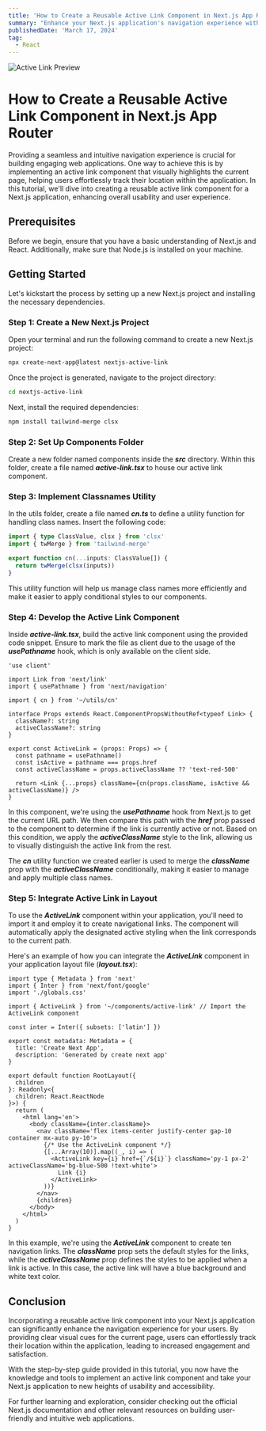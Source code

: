 ```yaml
---
title: 'How to Create a Reusable Active Link Component in Next.js App Router'
summary: "Enhance your Next.js application's navigation experience with a reusable active link component. This step-by-step guide will teach you how to implement an active link component that visually highlights the current page, improving user orientation and overall usability."
publishedDate: 'March 17, 2024'
tag:
  - React
---
```


![Active Link Preview](/articles/How-to-Create-a-Reusable-Active-Link-Component-in-NextJS-App-Router/preview.gif)

# How to Create a Reusable Active Link Component in Next.js App Router

Providing a seamless and intuitive navigation experience is crucial for building engaging web applications. One way to achieve this is by implementing an active link component that visually highlights the current page, helping users effortlessly track their location within the application. In this tutorial, we'll dive into creating a reusable active link component for a Next.js application, enhancing overall usability and user experience.

## Prerequisites

Before we begin, ensure that you have a basic understanding of Next.js and React. Additionally, make sure that Node.js is installed on your machine.

## Getting Started

Let's kickstart the process by setting up a new Next.js project and installing the necessary dependencies.

### Step 1: Create a New Next.js Project

Open your terminal and run the following command to create a new Next.js project:

```bash
npx create-next-app@latest nextjs-active-link
```

Once the project is generated, navigate to the project directory:

```bash
cd nextjs-active-link
```

Next, install the required dependencies:

```bash
npm install tailwind-merge clsx
```

### Step 2: Set Up Components Folder

Create a new folder named components inside the **_src_** directory. Within this folder, create a file named **_active-link.tsx_** to house our active link component.

### Step 3: Implement Classnames Utility

In the utils folder, create a file named **_cn.ts_** to define a utility function for handling class names. Insert the following code:

```ts
import { type ClassValue, clsx } from 'clsx'
import { twMerge } from 'tailwind-merge'

export function cn(...inputs: ClassValue[]) {
  return twMerge(clsx(inputs))
}
```

This utility function will help us manage class names more efficiently and make it easier to apply conditional styles to our components.

### Step 4: Develop the Active Link Component

Inside **_active-link.tsx_**, build the active link component using the provided code snippet. Ensure to mark the file as client due to the usage of the **_usePathname_** hook, which is only available on the client side.

```tsx
'use client'

import Link from 'next/link'
import { usePathname } from 'next/navigation'

import { cn } from '~/utils/cn'

interface Props extends React.ComponentPropsWithoutRef<typeof Link> {
  className?: string
  activeClassName?: string
}

export const ActiveLink = (props: Props) => {
  const pathname = usePathname()
  const isActive = pathname === props.href
  const activeClassName = props.activeClassName ?? 'text-red-500'

  return <Link {...props} className={cn(props.className, isActive && activeClassName)} />
}
```

In this component, we're using the **_usePathname_** hook from Next.js to get the current URL path. We then compare this path with the **_href_** prop passed to the component to determine if the link is currently active or not. Based on this condition, we apply the **_activeClassName_** style to the link, allowing us to visually distinguish the active link from the rest.

The **_cn_** utility function we created earlier is used to merge the **_className_** prop with the **_activeClassName_** conditionally, making it easier to manage and apply multiple class names.

### Step 5: Integrate Active Link in Layout

To use the **_ActiveLink_** component within your application, you'll need to import it and employ it to create navigational links. The component will automatically apply the designated active styling when the link corresponds to the current path.

Here's an example of how you can integrate the **_ActiveLink_** component in your application layout file (**_layout.tsx_**):

```tsx
import type { Metadata } from 'next'
import { Inter } from 'next/font/google'
import './globals.css'

import { ActiveLink } from '~/components/active-link' // Import the ActiveLink component

const inter = Inter({ subsets: ['latin'] })

export const metadata: Metadata = {
  title: 'Create Next App',
  description: 'Generated by create next app'
}

export default function RootLayout({
  children
}: Readonly<{
  children: React.ReactNode
}>) {
  return (
    <html lang='en'>
      <body className={inter.className}>
        <nav className='flex items-center justify-center gap-10 container mx-auto py-10'>
          {/* Use the ActiveLink component */}
          {[...Array(10)].map((_, i) => (
            <ActiveLink key={i} href={`/${i}`} className='py-1 px-2' activeClassName='bg-blue-500 !text-white'>
              Link {i}
            </ActiveLink>
          ))}
        </nav>
        {children}
      </body>
    </html>
  )
}
```

In this example, we're using the **_ActiveLink_** component to create ten navigation links. The **_className_** prop sets the default styles for the links, while the **_activeClassName_** prop defines the styles to be applied when a link is active. In this case, the active link will have a blue background and white text color.

## Conclusion

Incorporating a reusable active link component into your Next.js application can significantly enhance the navigation experience for your users. By providing clear visual cues for the current page, users can effortlessly track their location within the application, leading to increased engagement and satisfaction.

With the step-by-step guide provided in this tutorial, you now have the knowledge and tools to implement an active link component and take your Next.js application to new heights of usability and accessibility.

For further learning and exploration, consider checking out the official Next.js documentation and other relevant resources on building user-friendly and intuitive web applications.
